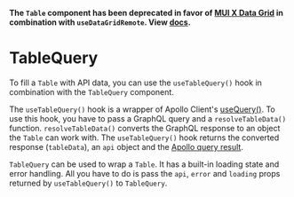 

<Meta of={TableQueryStories} />

**The `Table` component has been deprecated in favor of [MUI X Data Grid](https://mui.com/x/react-data-grid/) in combination with `useDataGridRemote`. View [docs](?path=/docs/docs-components-datagrid--docs).**

# TableQuery

To fill a `Table` with API data, you can use the `useTableQuery()` hook in combination with the
`TableQuery` component.

The `useTableQuery()` hook is a wrapper of Apollo Client's [useQuery()](https://www.apollographql.com/docs/react/data/queries/#usequery-api).
To use this hook, you have to pass a GraphQL query and a `resolveTableData()` function.
`resolveTableData()` converts the GraphQL response to an object the `Table` can work with.
The `useTableQuery()` hook returns the converted response (`tableData`), an `api` object and the [Apollo query result](https://www.apollographql.com/docs/react/data/queries/#result).

`TableQuery` can be used to wrap a `Table`.
It has a built-in loading state and error handling.
All you have to do is pass the `api`, `error` and `loading` props returned by `useTableQuery()` to `TableQuery`.

<Canvas>
    <Story of={TableQueryStories._TableQuery} />
</Canvas>
